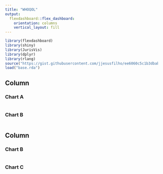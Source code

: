 ```yaml
---
title: "WHOQOL"
output: 
  flexdashboard::flex_dashboard:
    orientation: columns
    vertical_layout: fill
---
```


```r
library(flexdashboard)
library(shiny)
library(JurisVis)
library(dplyr)
library(rlang)
source("https://gist.githubusercontent.com/jjesusfilho/ee6060c5c1b3dbab813cd20095622c7e/raw/25c75aa6fbecc201ad1be97c37e8d79af36f707e/likert_bar.R")
load("base.rda")
```

Column {data-width=350}
-----------------------------------------------------------------------

### Chart A

```r

```

### Chart B

```r

```


Column {data-width=350}
-----------------------------------------------------------------------

### Chart B

```r

```

### Chart C

```r

```

